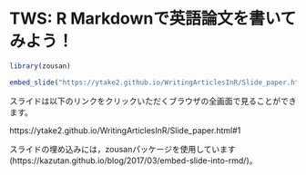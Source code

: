 # TWS: R Markdownで英語論文を書いてみよう！

```r
library(zousan)
```


```r
embed_slide("https://ytake2.github.io/WritingArticlesInR/Slide_paper.html#1")
```


スライドは以下のリンクをクリックいただくブラウザの全画面で見ることができます。


https://ytake2.github.io/WritingArticlesInR/Slide_paper.html#1


スライドの埋め込みには，zousanパッケージを使用しています(https://kazutan.github.io/blog/2017/03/embed-slide-into-rmd/)。
